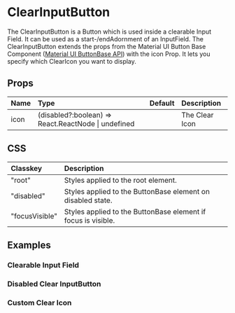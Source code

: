 
<Meta title="Docs/Components/ClearInputButton" />

# ClearInputButton

The ClearInputButton is a Button which is used inside a clearable Input Field. It can be used as a start-/endAdornment of an InputField.
The ClearInputButton extends the props from the Material UI Button Base Component ([Material UI ButtonBase API](https://mui.com/api/button-base/)) with the icon Prop.
It lets you specify which ClearIcon you want to display.

<Canvas>
    <Story id="stories-components-clear-input-button-default--default" />
</Canvas>

## Props

| Name | Type                                                | Default | Description    |
| :--- | :-------------------------------------------------- | :------ | :------------- |
| icon | (disabled?:boolean) => React.ReactNode \| undefined |         | The Clear Icon |

## CSS

| Classkey       | Description                                                   |
| :------------- | :------------------------------------------------------------ |
| "root"         | Styles applied to the root element.                           |
| "disabled"     | Styles applied to the ButtonBase element on disabled state.   |
| "focusVisible" | Styles applied to the ButtonBase element if focus is visible. |

## Examples

### Clearable Input Field

<Canvas>
    <Story id="stories-components-clear-input-button-clearable-input-field--clearable-input-field" />
</Canvas>

### Disabled Clear InputButton

<Canvas>
    <Story id="stories-components-clear-input-button-disabled--disabled" />
</Canvas>

### Custom Clear Icon

<Canvas>
    <Story id="stories-components-clear-input-button-custom-clear-icon--custom-clear-icon" />
</Canvas>
